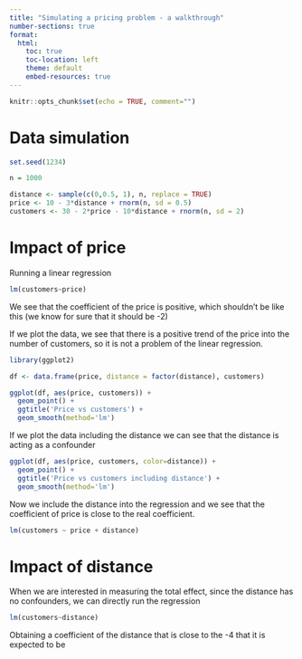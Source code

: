 ```yaml
---
title: "Simulating a pricing problem - a walkthrough"
number-sections: true
format:
  html:
    toc: true
    toc-location: left
    theme: default
    embed-resources: true
---
```


```r
knitr::opts_chunk$set(echo = TRUE, comment="")
```

# Data simulation

```r
set.seed(1234)

n = 1000

distance <- sample(c(0,0.5, 1), n, replace = TRUE)
price <- 10 - 3*distance + rnorm(n, sd = 0.5)
customers <- 30 - 2*price - 10*distance + rnorm(n, sd = 2)
```

# Impact of price

Running a linear regression
```r
lm(customers~price)
```
We see that the coefficient of the price is positive, which shouldn't be like this (we know for sure that it should be -2)

If we plot the data, we see that there is a positive trend of the price into the number of customers, so it is not a problem of the linear regression.
```r
library(ggplot2)

df <- data.frame(price, distance = factor(distance), customers)

ggplot(df, aes(price, customers)) +
  geom_point() +
  ggtitle('Price vs customers') +
  geom_smooth(method='lm')
```

If we plot the data including the distance we can see that the distance is acting as a confounder

```r
ggplot(df, aes(price, customers, color=distance)) +
  geom_point() +
  ggtitle('Price vs customers including distance') +
  geom_smooth(method='lm')
```

Now we include the distance into the regression and we see that the coefficient of price is close to the real coefficient.

```r
lm(customers ~ price + distance)
```

# Impact of distance

When we are interested in measuring the total effect, since the distance has no confounders, we can directly run the regression

```r
lm(customers~distance)
```

Obtaining a coefficient of the distance that is close to the -4 that it is expected to be